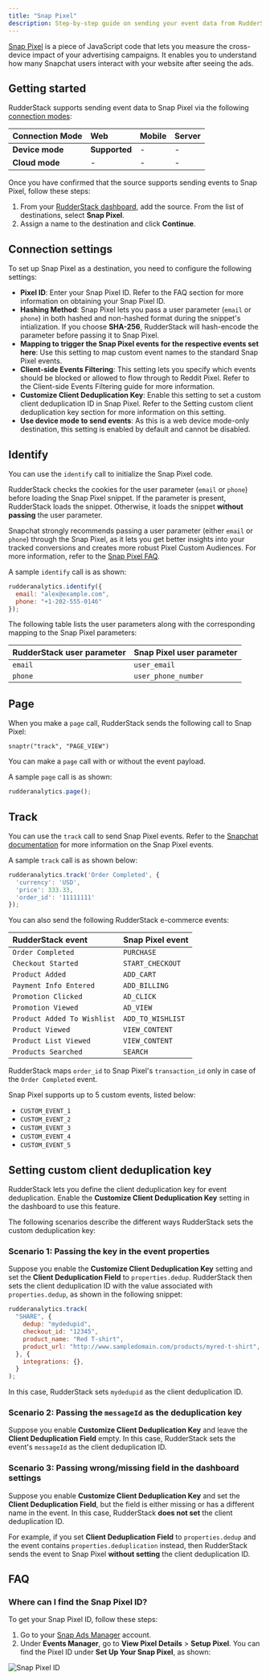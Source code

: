 ```yaml
---
title: "Snap Pixel"
description: Step-by-step guide on sending your event data from RudderStack to Snap Pixel.
---
```


[Snap Pixel](https://ads.snapchat.com/) is a piece of JavaScript code that lets you measure the cross-device impact of your advertising campaigns. It enables you to understand how many Snapchat users interact with your website after seeing the ads.

## Getting started

RudderStack supports sending event data to Snap Pixel via the following <a href="https://rudderstack.com/docs/rudderstack-cloud/rudderstack-connection-modes/">connection modes</a>:

| **Connection Mode** | **Web** | **Mobile** | **Server** |
| :--- | :--- | :--- | :--- |
| **Device mode** | **Supported** | - | - |
| **Cloud mode** | - | - | - |

Once you have confirmed that the source supports sending events to Snap Pixel, follow these steps:

1. From your [RudderStack dashboard](https://app.rudderstack.com/), add the source. From the list of destinations, select **Snap Pixel**.
2. Assign a name to the destination and click **Continue**.

## Connection settings

To set up Snap Pixel as a destination, you need to configure the following settings:

- **Pixel ID**: Enter your Snap Pixel ID. Refer to the <Link to="#faq">FAQ</Link> section for more information on obtaining your Snap Pixel ID.
- **Hashing Method**: Snap Pixel lets you pass a user parameter (`email` or `phone`) in both hashed and non-hashed format during the snippet's intialization. If you choose **SHA-256**, RudderStack will hash-encode the parameter before passing it to Snap Pixel.
- **Mapping to trigger the Snap Pixel events for the respective events set here**: Use this setting to map custom event names to the standard Snap Pixel events.
- **Client-side Events Filtering**: This setting lets you specify which events should be blocked or allowed to flow through to Reddit Pixel. Refer to the <Link to="/sources/sdks/event-filtering/">Client-side Events Filtering</Link> guide for more information.
- **Customize Client Deduplication Key**: Enable this setting to set a custom client deduplication ID in Snap Pixel. Refer to the <Link to="#setting-custom-client-deduplication-key">Setting custom client deduplication key</Link> section for more information on this setting.
- **Use device mode to send events**: As this is a web device mode-only destination, this setting is enabled by default and cannot be disabled.

## Identify

You can use the <Link to="/event-spec/standard-events/identify/">`identify`</Link> call to initialize the Snap Pixel code.

RudderStack checks the cookies for the user parameter (`email` or `phone`) before loading the Snap Pixel snippet. If the parameter is present, RudderStack loads the snippet. Otherwise, it loads the snippet **without passing** the user parameter.

<div class="infoBlock">
Snapchat strongly recommends passing a user parameter (either <code class="inline-code">email</code> or <code class="inline-code">phone</code>) through the Snap Pixel, as it lets you get better insights into your tracked conversions and creates more robust Pixel Custom Audiences. For more information, refer to the <a href="https://businesshelp.snapchat.com/s/article/pixel-website-install?language=en_US">Snap Pixel FAQ</a>.
</div>

A sample `identify` call is as shown:

```javascript
rudderanalytics.identify({
  email: "alex@example.com",
  phone: "+1-202-555-0146"
});   
```

The following table lists the user parameters along with the corresponding mapping to the Snap Pixel parameters:

| **RudderStack user parameter** | **Snap Pixel user parameter** |
| :--- | :--- |
| `email` | `user_email` |
| `phone` | `user_phone_number` |

## Page

When you make a <Link to="/event-spec/standard-events/page/">`page`</Link> call, RudderStack sends the following call to Snap Pixel:

```
snaptr("track", "PAGE_VIEW")
```

<div class="infoBlock">
You can make a <code class="inline-code">page</code> call with or without the event payload.
</div>

A sample `page` call is as shown:

```javascript
rudderanalytics.page();
```

## Track

You can use the <Link to="/event-spec/standard-events/track/">`track`</Link> call to send Snap Pixel events. Refer to the [Snapchat documentation](https://businesshelp.snapchat.com/s/article/pixel-website-install?language=en_US) for more information on the Snap Pixel events.

A sample `track` call is as shown below:

```javascript
rudderanalytics.track('Order Completed', {
  'currency': 'USD',
  'price': 333.33,
  'order_id': '11111111'
});
```

You can also send the following <Link to="/event-spec/ecommerce-events-spec/">RudderStack e-commerce events</Link>:

| **RudderStack event** | **Snap Pixel event** |
| :--- | :--- |
| `Order Completed` | `PURCHASE` |
| `Checkout Started` | `START_CHECKOUT` |
| `Product Added` | `ADD_CART` |
| `Payment Info Entered` | `ADD_BILLING` |
| `Promotion Clicked` | `AD_CLICK` |
| `Promotion Viewed` | `AD_VIEW` |
| `Product Added To Wishlist` | `ADD_TO_WISHLIST` |
| `Product Viewed` | `VIEW_CONTENT` |
| `Product List Viewed` | `VIEW_CONTENT` |
| `Products Searched` | `SEARCH` |

<div class="warningBlock">
RudderStack maps <code class="inline-code">order_id</code> to Snap Pixel's <code class="inline-code">transaction_id</code> only in case of the <code class="inline-code">Order Completed</code> event.  
</div>

Snap Pixel supports up to 5 custom events, listed below:

- `CUSTOM_EVENT_1`
- `CUSTOM_EVENT_2`
- `CUSTOM_EVENT_3`
- `CUSTOM_EVENT_4`
- `CUSTOM_EVENT_5`

## Setting custom client deduplication key

RudderStack lets you define the client deduplication key for event deduplication.  Enable the **Customize Client Deduplication Key** setting in the dashboard to use this feature.

The following scenarios describe the different ways RudderStack sets the custom deduplication key:

### Scenario 1: Passing the key in the event properties

Suppose you enable the **Customize Client Deduplication Key** setting and set the **Client Deduplication Field** to `properties.dedup`. RudderStack then sets the client deduplication ID with the value associated with `properties.dedup`, as shown in the following snippet:

```javascript
rudderanalytics.track(
  "SHARE", {
    dedup: "mydedupid",
    checkout_id: "12345",
    product_name: "Red T-shirt",
    product_url: "http://www.sampledomain.com/products/myred-t-shirt",
  }, {
    integrations: {},
  }
);
```

In this case, RudderStack sets `mydedupid` as the client deduplication ID.

### Scenario 2: Passing the `messageId` as the deduplication key

Suppose you enable **Customize Client Deduplication Key** and leave the **Client Deduplication Field** empty. In this case, RudderStack sets the event's `messageId` as the client deduplication ID.

### Scenario 3: Passing wrong/missing field in the dashboard settings

Suppose you enable **Customize Client Deduplication Key** and set the **Client Deduplication Field**, but the field is either missing or has a different name in the event. In this case, RudderStack **does not set** the client deduplication ID.

For example, if you set **Client Deduplication Field** to `properties.dedup` and the event contains `properties.deduplication` instead, then RudderStack sends the event to Snap Pixel **without setting** the client deduplication ID.

## FAQ

### Where can I find the Snap Pixel ID?

To get your Snap Pixel ID, follow these steps:

1. Go to your [Snap Ads Manager](https://ads.snapchat.com/) account. 
2. Under **Events Manager**, go to **View Pixel Details** > **Setup Pixel**. You can find the Pixel ID under **Set Up Your Snap Pixel**, as shown:

<img src="../../assets/event-stream-destinations/snap-pixel-id.png" alt="Snap Pixel ID" />
